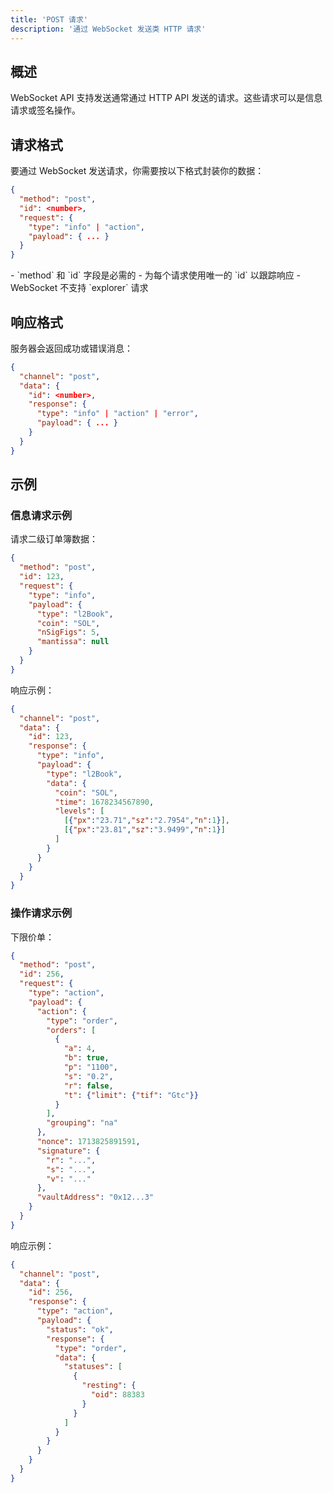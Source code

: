 ```yaml
---
title: 'POST 请求'
description: '通过 WebSocket 发送类 HTTP 请求'
---
```


## 概述

WebSocket API 支持发送通常通过 HTTP API 发送的请求。这些请求可以是信息请求或签名操作。

## 请求格式

要通过 WebSocket 发送请求，你需要按以下格式封装你的数据：

```json
{
  "method": "post",
  "id": <number>,
  "request": {
    "type": "info" | "action",
    "payload": { ... }
  }
}
```

<Note>
- `method` 和 `id` 字段是必需的
- 为每个请求使用唯一的 `id` 以跟踪响应
- WebSocket 不支持 `explorer` 请求
</Note>

## 响应格式

服务器会返回成功或错误消息：

```json
{
  "channel": "post",
  "data": {
    "id": <number>,
    "response": {
      "type": "info" | "action" | "error",
      "payload": { ... }
    }
  }
}
```

## 示例

### 信息请求示例

请求二级订单簿数据：

```json
{
  "method": "post",
  "id": 123,
  "request": {
    "type": "info",
    "payload": {
      "type": "l2Book",
      "coin": "SOL",
      "nSigFigs": 5,
      "mantissa": null
    }
  }
}
```

响应示例：

```json
{
  "channel": "post",
  "data": {
    "id": 123,
    "response": {
      "type": "info",
      "payload": {
        "type": "l2Book",
        "data": {
          "coin": "SOL",
          "time": 1678234567890,
          "levels": [
            [{"px":"23.71","sz":"2.7954","n":1}],
            [{"px":"23.81","sz":"3.9499","n":1}]
          ]
        }
      }
    }
  }
}
```

### 操作请求示例

下限价单：

```json
{
  "method": "post",
  "id": 256,
  "request": {
    "type": "action",
    "payload": {
      "action": {
        "type": "order",
        "orders": [
          {
            "a": 4,
            "b": true,
            "p": "1100",
            "s": "0.2",
            "r": false,
            "t": {"limit": {"tif": "Gtc"}}
          }
        ],
        "grouping": "na"
      },
      "nonce": 1713825891591,
      "signature": {
        "r": "...",
        "s": "...",
        "v": "..."
      },
      "vaultAddress": "0x12...3"
    }
  }
}
```

响应示例：

```json
{
  "channel": "post",
  "data": {
    "id": 256,
    "response": {
      "type": "action",
      "payload": {
        "status": "ok",
        "response": {
          "type": "order",
          "data": {
            "statuses": [
              {
                "resting": {
                  "oid": 88383
                }
              }
            ]
          }
        }
      }
    }
  }
}
``` 